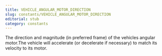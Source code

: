 ```yaml
---
title: VEHICLE_ANGULAR_MOTOR_DIRECTION
slug: constants/VEHICLE_ANGULAR_MOTOR_DIRECTION
editorial: stub
category: constants
---
```


<LSLConstant
	name="VEHICLE_ANGULAR_MOTOR_DIRECTION"
	type="integer"
	value="19"
/>

The direction and magnitude (in preferred frame) of the vehicles angular motor.The vehicle will accelerate (or decelerate if necessary) to match its velocity to its motor.
